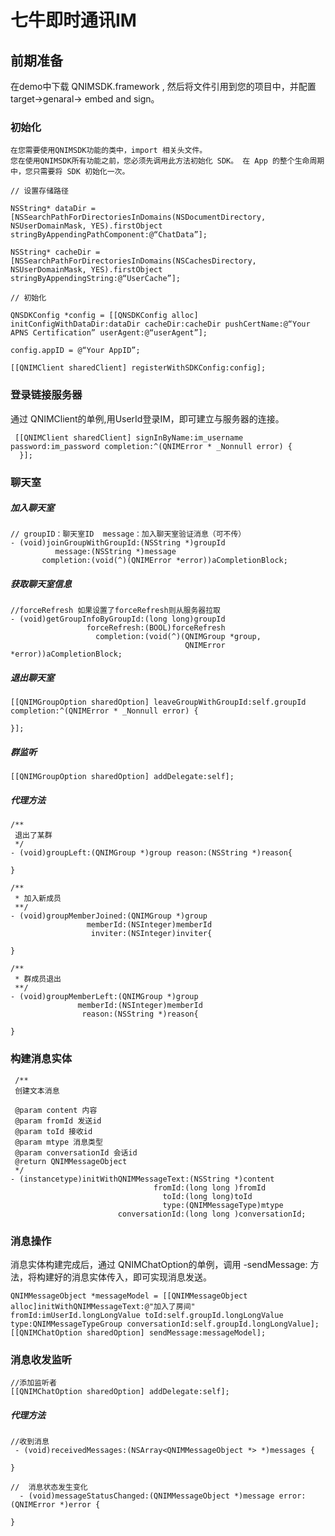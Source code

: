 
   # 七牛即时通讯IM 


## 前期准备

在demo中下载 QNIMSDK.framework , 然后将文件引用到您的项目中，并配置target->genaral-> embed and sign。


 ### 初始化
    在您需要使用QNIMSDK功能的类中，import 相关头文件。
    您在使用QNIMSDK所有功能之前，您必须先调用此方法初始化 SDK。 在 App 的整个生命周期中，您只需要将 SDK 初始化一次。
``` 
// 设置存储路径

NSString* dataDir = [NSSearchPathForDirectoriesInDomains(NSDocumentDirectory, NSUserDomainMask, YES).firstObject stringByAppendingPathComponent:@“ChatData”];

NSString* cacheDir = [NSSearchPathForDirectoriesInDomains(NSCachesDirectory, NSUserDomainMask, YES).firstObject stringByAppendingString:@“UserCache”];

// 初始化

QNSDKConfig *config = [[QNSDKConfig alloc] initConfigWithDataDir:dataDir cacheDir:cacheDir pushCertName:@“Your APNS Certification” userAgent:@“userAgent”];

config.appID = @“Your AppID”;

[[QNIMClient sharedClient] registerWithSDKConfig:config];

```

  ### 登录链接服务器
    
   通过 QNIMClient的单例,用UserId登录IM，即可建立与服务器的连接。

``` 
 [[QNIMClient sharedClient] signInByName:im_username password:im_password completion:^(QNIMError * _Nonnull error) {
  }];
```

### 聊天室

##### 加入聊天室 
``` 
// groupID：聊天室ID  message：加入聊天室验证消息（可不传）
- (void)joinGroupWithGroupId:(NSString *)groupId
          message:(NSString *)message
       completion:(void(^)(QNIMError *error))aCompletionBlock;
```
##### 获取聊天室信息
``` 
//forceRefresh 如果设置了forceRefresh则从服务器拉取
- (void)getGroupInfoByGroupId:(long long)groupId
                 forceRefresh:(BOOL)forceRefresh
                   completion:(void(^)(QNIMGroup *group,
                                       QNIMError *error))aCompletionBlock;
```

##### 退出聊天室
   ``` 
[[QNIMGroupOption sharedOption] leaveGroupWithGroupId:self.groupId completion:^(QNIMError * _Nonnull error) {
        
}];
```

##### 群监听
``` 
[[QNIMGroupOption sharedOption] addDelegate:self];
```

##### 代理方法
``` 
/**
 退出了某群
 */
- (void)groupLeft:(QNIMGroup *)group reason:(NSString *)reason{

}
```

``` 
/**
 * 加入新成员
 **/
- (void)groupMemberJoined:(QNIMGroup *)group
                 memberId:(NSInteger)memberId
                  inviter:(NSInteger)inviter{

}
```

``` 
/**
 * 群成员退出
 **/
- (void)groupMemberLeft:(QNIMGroup *)group
               memberId:(NSInteger)memberId
                reason:(NSString *)reason{

}
```

### 构建消息实体

```
 /**
 创建文本消息

 @param content 内容
 @param fromId 发送id
 @param toId 接收id
 @param mtype 消息类型
 @param conversationId 会话id
 @return QNIMMessageObject
 */
- (instancetype)initWithQNIMMessageText:(NSString *)content
                                fromId:(long long )fromId
                                  toId:(long long)toId
                                  type:(QNIMMessageType)mtype
                        conversationId:(long long )conversationId;
```   

### 消息操作
消息实体构建完成后，通过 QNIMChatOption的单例，调用 -sendMessage: 方法，将构建好的消息实体传入，即可实现消息发送。
``` 
QNIMMessageObject *messageModel = [[QNIMMessageObject alloc]initWithQNIMMessageText:@"加入了房间" fromId:imUserId.longLongValue toId:self.groupId.longLongValue type:QNIMMessageTypeGroup conversationId:self.groupId.longLongValue];
[[QNIMChatOption sharedOption] sendMessage:messageModel];
```
   
### 消息收发监听
``` 
//添加监听者
[[QNIMChatOption sharedOption] addDelegate:self];
```

##### 代理方法

``` 
//收到消息
 - (void)receivedMessages:(NSArray<QNIMMessageObject *> *)messages {
    
}
```

``` 
//  消息状态发生变化
  - (void)messageStatusChanged:(QNIMMessageObject *)message error:(QNIMError *)error {
    
}
```






